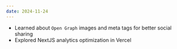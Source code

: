 ```yaml
---
date: 2024-11-24
---
```


- Learned about `Open Graph` images and meta tags for better social sharing
- Explored NextJS analytics optimization in Vercel
